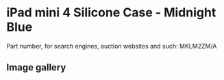 # iPad mini 4 Silicone Case - Midnight Blue

Part number, for search engines, auction websites and such: MKLM2ZM/A

## Image gallery

<div style={{ width: "768px" }}>
  <GalleryComponent
    images={[
      {
        original: "/everysource/MKLM2",
        thumbnail: "/everypreview/MKLM2",
      },
      {
        original: "/everysource/MKLM2_AV1_GOLD",
        thumbnail: "/everypreview/MKLM2_AV1_GOLD",
      },
      {
        original: "/everysource/MKLM2_AV1_SILVER",
        thumbnail: "/everypreview/MKLM2_AV1_SILVER",
      },
      {
        original: "/everysource/MKLM2_AV1_SPACE_GRAY",
        thumbnail: "/everypreview/MKLM2_AV1_SPACE_GRAY",
      },
      {
        original: "/everysource/MKLM2_AV2",
        thumbnail: "/everypreview/MKLM2_AV2",
      },
      {
        original: "/everysource/MKLM2_AV3",
        thumbnail: "/everypreview/MKLM2_AV3",
      },
      {
        original: "/everysource/MKLM2_AV4",
        thumbnail: "/everypreview/MKLM2_AV4",
      }
    ]}
  />
</div>